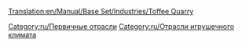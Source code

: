 [[Translation:en/Manual/Base Set/Industries/Toffee Quarry]]

{{ru/Промышленность| Изображение=en/ToffeeQuarry.png
| имя=Ирисовый карьер
| Климат=[[ru/Manual/Климат|Игрушечный]]
| Принимает=ничего
| Производит=[[ru/Manual/Base Set/Cargos/Ириски|Ириски]]
| Примечания=Не представлен в других [[ru/Manual/Климат|климатах]].
}}

{{ru/Navbox Промышленность}}

[[Category:ru/Первичные отрасли]]
[[Category:ru/Отрасли игрушечного климата]]
